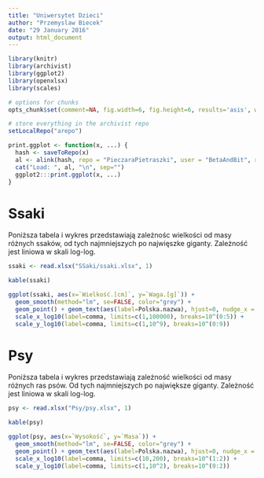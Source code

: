 ```yaml
---
title: "Uniwersytet Dzieci"
author: "Przemyslaw Biecek"
date: "29 January 2016"
output: html_document
---
```


```r
library(knitr)
library(archivist)
library(ggplot2)
library(openxlsx)
library(scales)

# options for chunks
opts_chunk$set(comment=NA, fig.width=6, fig.height=6, results='asis', warning=FALSE, message=FALSE, cache=TRUE)

# store everything in the archivist repo
setLocalRepo("arepo")

print.ggplot <- function(x, ...) {
  hash <- saveToRepo(x)
  al <- alink(hash, repo = "PieczaraPietraszki", user = "BetaAndBit", repoDirGit = "UniwersytetDzieci/arepo")
  cat("Load: ", al, "\n", sep="")
  ggplot2:::print.ggplot(x, ...)
}

```

# Ssaki

Poniższa tabela i wykres przedstawiają zależnośc wielkości od masy różnych ssaków, od tych najmniejszych po najwięszke giganty. Zależność jest liniowa w skali log-log.

```r
ssaki <- read.xlsx("SSaki/ssaki.xlsx", 1)

kable(ssaki)

ggplot(ssaki, aes(x=`Wielkość.[cm]`, y=`Waga.[g]`)) +
  geom_smooth(method="lm", se=FALSE, color="grey") +
  geom_point() + geom_text(aes(label=Polska.nazwa), hjust=0, nudge_x = .1) +
  scale_x_log10(label=comma, limits=c(1,100000), breaks=10^(0:5)) + 
  scale_y_log10(label=comma, limits=c(1,10^9), breaks=10^(0:9))

```

# Psy

Poniższa tabela i wykres przedstawiają zależność wielkości od masy różnych ras psów. Od tych najmniejszych po największe giganty. Zależność jest liniowa w skali log-log.

```r
psy <- read.xlsx("Psy/psy.xlsx", 1)

kable(psy)

ggplot(psy, aes(x=`Wysokość`, y=`Masa`)) +
  geom_smooth(method="lm", se=FALSE, color="grey") +
  geom_point() + geom_text(aes(label=Polska.nazwa), hjust=0, nudge_x = .03) +
  scale_x_log10(label=comma, limits=c(10,200), breaks=10^(1:2)) + 
  scale_y_log10(label=comma, limits=c(1,10^2), breaks=10^(0:2))

```
